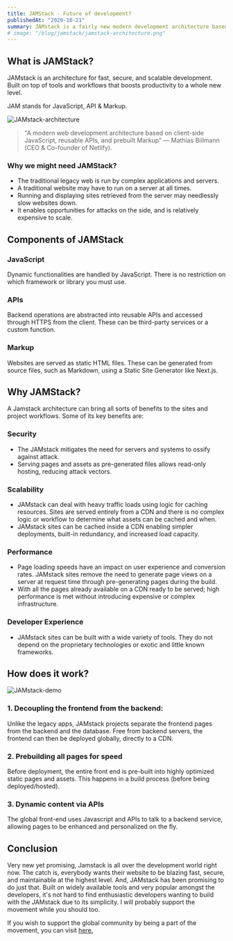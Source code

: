 ```yaml
---
title: JAMStack - Future of development?
publishedAt: "2020-10-21"
summary: JAMstack is a fairly new modern development architecture based on JavaScript, APIs, and Markup.
# image: "/blog/jamstack/jamstack-architecture.png"
---
```


## What is JAMStack?

JAMstack is an architecture for fast, secure, and scalable development. Built on top of tools and workflows that boosts productivity to a whole new level.

JAM stands for JavaScript, API & Markup.

<Image
  width={800}
  height={800}
  src="/blog/jamstack/jamstack-architecture.png"
  alt="JAMstack-architecture"
/>

> "A modern web development architecture based on client-side JavaScript, reusable APIs, and prebuilt Markup" — Mathias Biilmann (CEO & Co-founder of Netlify).

### Why we might need JAMStack?

- The traditional legacy web is run by complex applications and servers.
- A traditional website may have to run on a server at all times.
- Running and displaying sites retrieved from the server may needlessly slow websites down.
- It enables opportunities for attacks on the side, and is relatively expensive to scale.

## Components of JAMStack

### JavaScript

Dynamic functionalities are handled by JavaScript. There is no restriction on which framework or library you must use.

### APIs

Backend operations are abstracted into reusable APIs and accessed through HTTPS from the client. These can be third-party services or a custom function.

### Markup

Websites are served as static HTML files. These can be generated from source files, such as Markdown, using a Static Site Generator like Next.js.

## Why JAMStack?

A Jamstack architecture can bring all sorts of benefits to the sites and project workflows. Some of its key benefits are:

### Security

- The JAMstack mitigates the need for servers and systems to ossify against attack.
- Serving pages and assets as pre-generated files allows read-only hosting, reducing attack vectors.

### Scalability

- JAMstack can deal with heavy traffic loads using logic for caching resources. Sites are served entirely from a CDN and there is no complex logic or workflow to determine what assets can be cached and when.
- JAMstack sites can be cached inside a CDN enabling simpler deployments, built-in redundancy, and increased load capacity.

### Performance

- Page loading speeds have an impact on user experience and conversion rates. JAMstack sites remove the need to generate page views on a server at request time through pre-generating pages during the build.
- With all the pages already available on a CDN ready to be served; high performance is met without introducing expensive or complex infrastructure.

### Developer Experience

- JAMstack sites can be built with a wide variety of tools. They do not depend on the proprietary technologies or exotic and little known frameworks.

## How does it work?

<Image
  width={800}
  height={800}
  src="/blog/jamstack/how-it-works.svg"
  alt="JAMstack-demo"
/>

### 1. Decoupling the frontend from the backend:

Unlike the legacy apps, JAMstack projects separate the frontend pages from the backend and the database. Free from backend servers, the frontend can then be deployed globally, directly to a CDN.

### 2. Prebuilding all pages for speed

Before deployment, the entire front end is pre-built into highly optimized static pages and assets. This happens in a build process (before being deployed/hosted).

### 3. Dynamic content via APIs

The global front-end uses Javascript and APIs to talk to a backend service, allowing pages to be enhanced and personalized on the fly.

## Conclusion

Very new yet promising, Jamstack is all over the development world right now. The catch is, everybody wants their website to be blazing fast, secure, and maintainable at the highest level. And, JAMstack has been promising to do just that. Built on widely available tools and very popular amongst the developers, it's not hard to find enthusiastic developers wanting to build with the JAMstack due to its simplicity. I will probably support the movement while you should too.

If you wish to support the global community by being a part of the movement, you can visit [here.](https://jamstack.org/community/)
